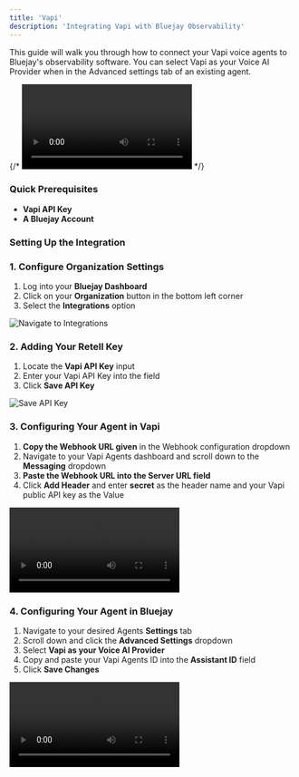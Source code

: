 ```yaml
---
title: 'Vapi'
description: 'Integrating Vapi with Bluejay Observability'
---
```



This guide will walk you through how to connect your Vapi voice agents to Bluejay's observability software. You can select Vapi as your Voice AI Provider when in the Advanced settings tab of an existing agent.

{/* <video controls className="w-full aspect-video rounded-xl" src="/videos/retell-integration.mp4"></video> */}


### Quick Prerequisites

- **Vapi API Key**
- **A Bluejay Account**

### Setting Up the Integration

### 1. Configure Organization Settings

1. Log into your **Bluejay Dashboard**
2. Click on your **Organization** button in the bottom left corner
3. Select the **Integrations** option 


![Navigate to Integrations](/images/integrations.png)

### 2. Adding Your Retell Key

1. Locate the **Vapi API Key** input
2. Enter your Vapi API Key into the field 
3. Click **Save API Key**

![Save API Key](/images/enter-vapi.png)

### 3. Configuring Your Agent in Vapi

1. **Copy the Webhook URL given** in the Webhook configuration dropdown 
2. Navigate to your Vapi Agents dashboard and scroll down to the **Messaging** dropdown
3. **Paste the Webhook URL into the Server URL field**
4. Click **Add Header** and enter **secret** as the header name and your Vapi public API key as the Value

<video controls className="w-full aspect-video rounded-xl" src="/videos/configure-vapi-agent.mov"></video>

### 4. Configuring Your Agent in Bluejay

1. Navigate to your desired Agents **Settings** tab
2. Scroll down and click the **Advanced Settings** dropdown
3. Select **Vapi as your Voice AI Provider** 
4. Copy and paste your Vapi Agents ID into the **Assistant ID** field
5. Click **Save Changes**

<video controls className="w-full aspect-video rounded-xl" src="/videos/configure-vapi.mov"></video>






